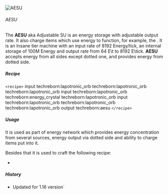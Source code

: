 ![AESU](/mods/techreborn/adjustable_su.png)

###### AESU

The **AESU** aka Adjustable SU is an energy storage with adjustable
output rate. It also charge items which use energy to function, for
example, the
<Mcitem id="techreborn:red_cell_battery"/>. It is an
Insane tier machine with an input rate of 8192 Energy/tick, an internal
storage of 100M Energy and output rate from 64 E\\t to 8192 E\\tick.
**AESU** accepts energy from all sides except dotted one, and
provides energy from dotted side.

##### Recipe

`<recipe>` input techreborn:lapotronic_orb
techreborn:lapotronic_orb techreborn:lapotronic_orb input
techreborn:lapotronic_orb techreborn:energy_crystal
techreborn:lapotronic_orb input techreborn:lapotronic_orb
techreborn:lapotronic_orb techreborn:lapotronic_orb output
techreborn:aesu `</recipe>`

##### Usage

It is used as part of energy network which provides energy concentration
from several sources, energy output via dotted side and ability to
charge items put into it.

Besides that it is used to craft the following recipe:

* <Mcitem id="techreborn:Interdimensional_SU"/>

##### History

* Updated for 1.16 version`
